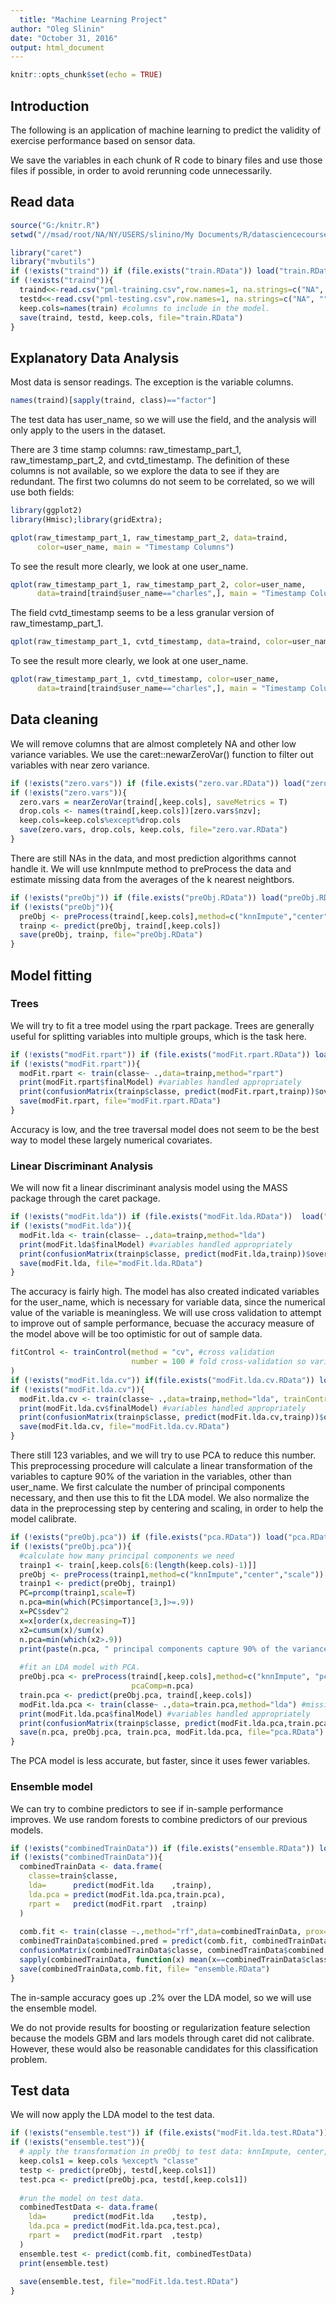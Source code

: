 ---
  title: "Machine Learning Project"
author: "Oleg Slinin"
date: "October 31, 2016"
output: html_document
---
  
  ```{r setup, include=FALSE}
knitr::opts_chunk$set(echo = TRUE)
```

## Introduction

The following is an application of machine learning to predict the validity of exercise performance based on sensor data.

We save the variables in each chunk of R code to binary files and use those files if possible, in order to avoid rerunning code unnecessarily.

## Read data
```{r , echo=F}
source("G:/knitr.R")
setwd("//msad/root/NA/NY/USERS/slinino/My Documents/R/datasciencecoursera-gh-pages/Practical Machine Learning/project")
```

```{r }
library("caret")
library("mvbutils")
if (!exists("traind")) if (file.exists("train.RData")) load("train.RData")
if (!exists("traind")){
  traind<<-read.csv("pml-training.csv",row.names=1, na.strings=c("NA", "", "#DIV/0!"))
  testd<<-read.csv("pml-testing.csv",row.names=1, na.strings=c("NA", "", "#DIV/0!"))
  keep.cols=names(train) #columns to include in the model.
  save(traind, testd, keep.cols, file="train.RData")
} 
```

## Explanatory Data Analysis

Most data is sensor readings. The exception is the variable columns.
```{r , echo=T}
names(traind)[sapply(traind, class)=="factor"]
```

The test data has user_name, so we will use the field, and the analysis will only apply to the users in the dataset.  

There are 3 time stamp columns: raw_timestamp_part_1, raw_timestamp_part_2, and cvtd_timestamp. The definition of these columns is not available, so we explore the data to see if they are redundant.  The first two columns do not seem to be correlated, so we will use both fields: 
  
```{r , echo=T}
library(ggplot2)
library(Hmisc);library(gridExtra);

qplot(raw_timestamp_part_1, raw_timestamp_part_2, data=traind, 
      color=user_name, main = "Timestamp Columns")
```
To see the result more clearly, we look at one user_name.
```{r , echo=T}
qplot(raw_timestamp_part_1, raw_timestamp_part_2, color=user_name, 
      data=traind[traind$user_name=="charles",], main = "Timestamp Columns: one user")
```

The field cvtd_timestamp seems to be a less granular version of raw_timestamp_part_1.
```{r , echo=T}
qplot(raw_timestamp_part_1, cvtd_timestamp, data=traind, color=user_name, main = "Timestamp Columns")
```
To see the result more clearly, we look at one user_name.
```{r , echo=T}
qplot(raw_timestamp_part_1, cvtd_timestamp, color=user_name, 
      data=traind[traind$user_name=="charles",], main = "Timestamp Columns: one user")

```

## Data cleaning

We will remove columns that are almost completely NA and other low variance variables.  We use the caret::newarZeroVar() function to filter out variables with near zero variance.

```{r , echo=T}
if (!exists("zero.vars")) if (file.exists("zero.var.RData")) load("zero.var.RData")
if (!exists("zero.vars")){
  zero.vars = nearZeroVar(traind[,keep.cols], saveMetrics = T)
  drop.cols <- names(traind[,keep.cols])[zero.vars$nzv]; 
  keep.cols=keep.cols%except%drop.cols
  save(zero.vars, drop.cols, keep.cols, file="zero.var.RData")
} 
```

There are still NAs in the data, and most prediction algorithms cannot handle it.  We will use knnImpute method to preProcess the data and estimate missing data from the averages of the k nearest neightbors.

```{r , echo=T}
if (!exists("preObj")) if (file.exists("preObj.RData")) load("preObj.RData")
if (!exists("preObj")){
  preObj <- preProcess(traind[,keep.cols],method=c("knnImpute","center","scale")) 
  trainp <- predict(preObj, traind[,keep.cols])
  save(preObj, trainp, file="preObj.RData")
} 
```

## Model fitting 

### Trees
We will try to fit a tree model using the rpart package.  Trees are generally useful for splitting variables into multiple groups, which is the task here.


```{r , echo=T}
if (!exists("modFit.rpart")) if (file.exists("modFit.rpart.RData")) load("modFit.rpart.RData")
if (!exists("modFit.rpart")){
  modFit.rpart <- train(classe~ .,data=trainp,method="rpart") 
  print(modFit.rpart$finalModel) #variables handled appropriately
  print(confusionMatrix(trainp$classe, predict(modFit.rpart,trainp))$overall['Accuracy'])
  save(modFit.rpart, file="modFit.rpart.RData")
} 

```

Accuracy is low, and the tree traversal model does not seem to be the best way to model these largely numerical covariates.  

### Linear Discriminant Analysis

We will now fit a linear discriminant analysis model using the MASS package through the caret package.  

```{r , echo=T}
if (!exists("modFit.lda")) if (file.exists("modFit.lda.RData"))  load("modFit.lda.RData")
if (!exists("modFit.lda")){
  modFit.lda <- train(classe~ .,data=trainp,method="lda") 
  print(modFit.lda$finalModel) #variables handled appropriately
  print(confusionMatrix(trainp$classe, predict(modFit.lda,trainp))$overall['Accuracy'])
  save(modFit.lda, file="modFit.lda.RData")
} 
```

The accuracy is fairly high.  The model has also created indicated variables for the user_name, which is necessary for variable data, since the numerical value of the variable is meaningless.  We will use cross validation to attempt to improve out of sample performance, becuase the accuracy measure of the model above will be too optimistic for out of sample data.

```{r , echo=T}
fitControl <- trainControl(method = "cv", #cross validation
                           number = 100 # fold cross-validation so variance not too large
)
if (!exists("modFit.lda.cv")) if(file.exists("modFit.lda.cv.RData")) load("modFit.lda.cv.RData")
if (!exists("modFit.lda.cv")){
  modFit.lda.cv <- train(classe~ .,data=trainp,method="lda", trainControl=fitControl)
  print(modFit.lda.cv$finalModel) #variables handled appropriately
  print(confusionMatrix(trainp$classe, predict(modFit.lda.cv,trainp))$overall['Accuracy'])
  save(modFit.lda.cv, file="modFit.lda.cv.RData")
}  
```

There still 123 variables, and we will try to use PCA to reduce this number.  This preprocessing procedure will calculate a linear transformation of the variables to capture 90% of the variation in the variables, other than user_name.  We first calculate the number of principal components necessary, and then use this to fit the LDA model.  We also normalize the data in the preprocessing step by centering and scaling, in order to help the model calibrate.


```{r , echo=T}
if (!exists("preObj.pca")) if (file.exists("pca.RData")) load("pca.RData")
if (!exists("preObj.pca")){
  #calculate how many principal components we need
  trainp1 <- train[,keep.cols[6:(length(keep.cols)-1)]]
  preObj <- preProcess(trainp1,method=c("knnImpute","center","scale")) #,method=c()
  trainp1 <- predict(preObj, trainp1)
  PC=prcomp(trainp1,scale=T)
  n.pca=min(which(PC$importance[3,]>=.9))
  x=PC$sdev^2
  x=x[order(x,decreasing=T)]
  x2=cumsum(x)/sum(x)
  n.pca=min(which(x2>.9))
  print(paste(n.pca, " principal components capture 90% of the variance in the variables"))
  
  #fit an LDA model with PCA.
  preObj.pca <- preProcess(traind[,keep.cols],method=c("knnImpute", "pca", "center", "scale"),
                           pcaComp=n.pca) 
  train.pca <- predict(preObj.pca, traind[,keep.cols])
  modFit.lda.pca <- train(classe~ .,data=train.pca,method="lda") #missing values
  print(modFit.lda.pca$finalModel) #variables handled appropriately
  print(confusionMatrix(trainp$classe, predict(modFit.lda.pca,train.pca))$overall['Accuracy'])
  save(n.pca, preObj.pca, train.pca, modFit.lda.pca, file="pca.RData")
} 
```

The PCA model is less accurate, but faster, since it uses fewer variables.

### Ensemble model
We can try to combine predictors to see if in-sample performance improves.  We use random forests to combine predictors of our previous models.


```{r , echo=T}
if (!exists("combinedTrainData")) if (file.exists("ensemble.RData")) load("ensemble.RData")
if (!exists("combinedTrainData")){
  combinedTrainData <- data.frame(
    classe=train$classe, 
    lda=      predict(modFit.lda    ,trainp), 
    lda.pca = predict(modFit.lda.pca,train.pca), 
    rpart =   predict(modFit.rpart  ,trainp)
  )
  
  comb.fit <- train(classe ~.,method="rf",data=combinedTrainData, prox=F) #The ensemble model does not calibrate unless prox=F.
  combinedTrainData$combined.pred = predict(comb.fit, combinedTrainData)
  confusionMatrix(combinedTrainData$classe, combinedTrainData$combined.pred)$overall['Accuracy']
  sapply(combinedTrainData, function(x) mean(x==combinedTrainData$classe))
  save(combinedTrainData,comb.fit, file= "ensemble.RData")
}
```

The in-sample accuracy goes up .2% over the LDA model, so we will use the ensemble model.  

We do not provide results for boosting or regularization feature selection because the models GBM and lars models through caret did not calibrate.  However, these would also be reasonable candidates for this classification problem.

## Test data

We will now apply the LDA model to the test data.

```{r , echo=T}
if (!exists("ensemble.test")) if (file.exists("modFit.lda.test.RData"))  load("modFit.lda.test.RData")
if (!exists("ensemble.test")){
  # apply the transformation in preObj to test data: knnImpute, center, scale; subset to keep.cols
  keep.cols1 = keep.cols %except% "classe"
  testp <- predict(preObj, testd[,keep.cols1]) 
  test.pca <- predict(preObj.pca, testd[,keep.cols1])
  
  #run the model on test data.
  combinedTestData <- data.frame(
    lda=      predict(modFit.lda    ,testp), 
    lda.pca = predict(modFit.lda.pca,test.pca), 
    rpart =   predict(modFit.rpart  ,testp)
  )  
  ensemble.test <- predict(comb.fit, combinedTestData)
  print(ensemble.test)
  
  save(ensemble.test, file="modFit.lda.test.RData")
} 
```

